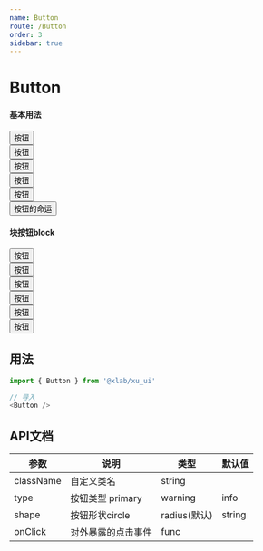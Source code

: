 ```yaml
---
name: Button
route: /Button
order: 3
sidebar: true
---
```



# Button

#### 基本用法
<Playground>
    <Button>按钮</Button><br />
    <Button type="primary">按钮</Button><br />
    <Button type="warning">按钮</Button><br />
    <Button type="info">按钮</Button><br />
    <Button type="pure">按钮</Button><br />
    <Button type="primary" shape="circle">按钮的命运</Button><br />
</Playground>

#### 块按钮block
<Playground>
    <div style={{width: '360px'}}>
        <Button block>按钮</Button><br />
        <Button type="primary" block>按钮</Button><br />
        <Button type="warning" block>按钮</Button><br />
        <Button type="info" block>按钮</Button><br />
        <Button type="pure" block>按钮</Button><br />
        <Button type="primary" shape="circle" block>按钮</Button><br />
    </div>
</Playground>

## 用法

``` js
import { Button } from '@xlab/xu_ui'

// 导入
<Button />
```

## API文档
|  参数  |  说明  |  类型  |  默认值  |
|  ---   |  ---  |  ---  |  ---  |
|  className  |  自定义类名  |  string  |  |
|  type  |  按钮类型 primary | warning | info | default | pure  |  string  |  default  |
|  shape  |  按钮形状circle | radius(默认)  |  string  |  radius  |
|  onClick  |  对外暴露的点击事件  |  func  |  |
